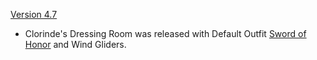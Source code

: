 {{Change History/Header}}
[[Version 4.7]]
* Clorinde's Dressing Room was released with Default Outfit [[Sword of Honor]] and Wind Gliders.